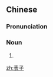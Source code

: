 ==Chinese==
{{zh-forms}}

===Pronunciation===
{{zh-pron
|m=biǎozi
|cat=n
}}

===Noun===
{{zh-noun}}

# {{alternative form of|婊子|lang=zh}}

[[zh:表子]]